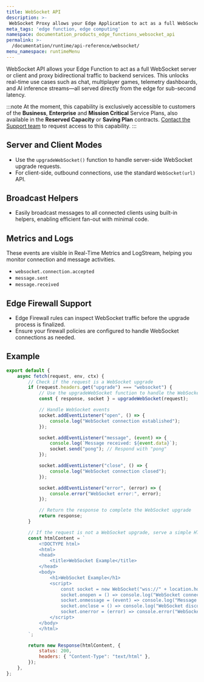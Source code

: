 ```yaml
---
title: WebSocket API
description: >-
 WebSocket Proxy allows your Edge Application to act as a full WebSocket server or client and proxy bidirectional traffic to backend services.
meta_tags: 'edge function, edge computing'
namespace: documentation_products_edge_functions_websocket_api
permalink: >-
  /documentation/runtime/api-reference/websocket/
menu_namespace: runtimeMenu
---
```


WebSocket API allows your Edge Function to act as a full WebSocket server or client and proxy bidirectional traffic to backend services. This unlocks real-time use cases such as chat, multiplayer games, telemetry dashboards, and AI inference streams—all served directly from the edge for sub-second latency.

:::note
At the moment, this capability is exclusively accessible to customers of the **Business**, **Enterprise** and **Mission Critical** Service Plans, also available in the **Reserved Capacity** or **Saving Plan** contracts. [Contact the Support team](https://tickets.azion.com/en/support/loginen/support/login/new) to request access to this capability. 
:::

## Server and Client Modes

- Use the `upgradeWebSocket()` function to handle server-side WebSocket upgrade requests.
- For client-side, outbound connections, use the standard `WebSocket(url)` API.

## Broadcast Helpers

- Easily broadcast messages to all connected clients using built-in helpers, enabling efficient fan-out with minimal code.

## Metrics and Logs

These events are visible in Real-Time Metrics and LogStream, helping you monitor connection and message activities.

- `websocket.connection.accepted`
- `message.sent`
- `message.received`

## Edge Firewall Support

- Edge Firewall rules can inspect WebSocket traffic before the upgrade process is finalized.
- Ensure your firewall policies are configured to handle WebSocket connections as needed.

## Example

```javascript
export default {
    async fetch(request, env, ctx) {
        // Check if the request is a WebSocket upgrade
        if (request.headers.get("upgrade") === "websocket") {
            // Use the upgradeWebSocket function to handle the WebSocket upgrade
            const { response, socket } = upgradeWebSocket(request);

            // Handle WebSocket events
            socket.addEventListener("open", () => {
                console.log("WebSocket connection established");
            });

            socket.addEventListener("message", (event) => {
                console.log(`Message received: ${event.data}`);
                socket.send("pong"); // Respond with "pong"
            });

            socket.addEventListener("close", () => {
                console.log("WebSocket connection closed");
            });

            socket.addEventListener("error", (error) => {
                console.error("WebSocket error:", error);
            });

            // Return the response to complete the WebSocket upgrade
            return response;
        }

        // If the request is not a WebSocket upgrade, serve a simple HTML page
        const htmlContent = `
            <!DOCTYPE html>
            <html>
            <head>
                <title>WebSocket Example</title>
            </head>
            <body>
                <h1>WebSocket Example</h1>
                <script>
                    const socket = new WebSocket("wss://" + location.host);
                    socket.onopen = () => console.log("WebSocket connected");
                    socket.onmessage = (event) => console.log("Message from server:", event.data);
                    socket.onclose = () => console.log("WebSocket disconnected");
                    socket.onerror = (error) => console.error("WebSocket error:", error);
                </script>
            </body>
            </html>
        `;

        return new Response(htmlContent, {
            status: 200,
            headers: { "Content-Type": "text/html" },
        });
    },
};
```
